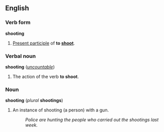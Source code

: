 ==English==
===Verb form===
'''shooting'''
 
#[[Present participle]] of '''to [[shoot]]'''.
 
===Verbal noun===
'''shooting''' (''[[uncountable]]'')
 
#The action of the verb '''to shoot'''.

===Noun===
'''shooting''' (''plural'' '''shootings''')

#An instance of shooting (a person) with a gun.
#:''Police are hunting the people who carried out the shootings last week.''